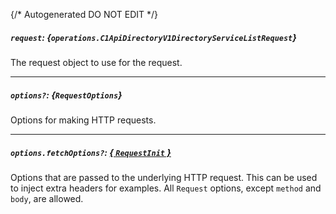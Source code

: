 {/* Autogenerated DO NOT EDIT  */}

##### `request`: *{`operations.C1ApiDirectoryV1DirectoryServiceListRequest`}*
The request object to use for the request.

<Collapsible openLabel={Labels.showProperties} closeLabel={Labels.hideProperties}>
  <C1ApiDirectoryV1DirectoryServiceListRequest />
</Collapsible>

---
##### `options?`: *{`RequestOptions`}*
Options for making HTTP requests.

---
##### `options.fetchOptions?`: [*{ `RequestInit` }*](https://developer.mozilla.org/en-US/docs/Web/API/Request/Request#options)
Options that are passed to the underlying HTTP request. This can be used to inject extra headers for examples. All `Request` options, except `method` and `body`, are allowed.

